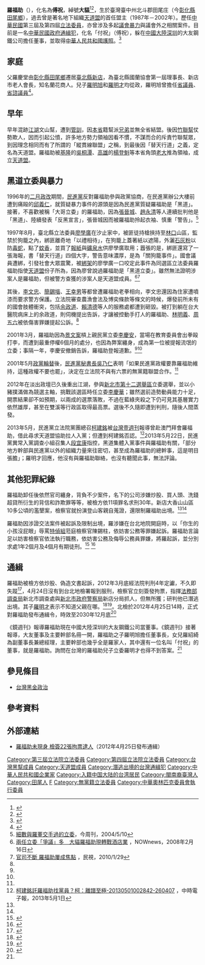 {{refimprove|time=2012-01-11T04:24:22+00:00}}
{{Infobox_officeholder
| name = 羅福助
| image name = 羅福助委員.jpg
| width = 
| Sex = 男 
|order1= {{ROC}}第3－4屆[[立法委員|立法委員]][[File:ROC_Legislative_Yuan_Seal.svg|20px]]
| term_start1= 1996年2月1日
| term_end1= 2002年1月31日
|1blankname1=立法院院長
|1namedata1=[[劉松藩|劉松藩]]→[[王金平|王金平]]
|constituency1=[[臺北縣|臺北縣]]選舉區（第3屆）→<br>[[臺北縣|臺北縣]]第二選區（第4屆）
|majority1=51878(3.67%) (第三屆)<br>35504(6.99%) (第四屆)
|order2= [[天道盟|天道盟]]盟主
| term_start2=1987年
| term_end2=2002年
| predecessor2 = 首任
| successor2 = [[鄭仁治|鄭仁治]]
| period = 
| Native place = 
| nationality         = {{JPN-EMP}}（1943年－1945年）<br> {{ROC}}（1945年至今）
| residence           = {{CHN}}[[廣東省|廣東省]][[深圳市|深圳市]]
| date of birth ={{birth date and age|1943|7|2}}<br />{{TWN-JPN}}[[臺中州|臺中州]][[北斗郡|北斗郡]][[田尾庄|田尾-{庄}-]]
| party ={{Nonp}}<br>
| place of birth = 
| educate = 
| 
| relatives = 羅慶堂
| children = 羅明旭、[[羅明才|羅明才]]（子）<br>羅紹綺、羅祥綺、羅碧華（女）
| past = 
* [[天道盟|天道盟]]首任盟主<br><span style="color: blue;">(1987年－2002年）</span>
* 福佳國際貿易公司董事長
* 立法院（第三屆）委員<br><span style="color: blue;">(1996年-1999年)</span>
* 立法院（第四屆）委員<br><span style="color: blue;">(1999年-2002年)</span>
}}
'''羅福助'''（{{bd|1943年|7月2日|catIdx=L羅}}），化名為'''傅祝'''，綽號'''大貓'''<ref>{{Cite web |url=http://dailynews.sina.com/bg/tw/twpolitics/ausdaily/20120420/02523329737.html |title=「大貓」羅福助 最討厭被叫黑道 |access-date=2016-10-10 |archive-date=2020-05-27 |archive-url=https://web.archive.org/web/20200527163514/http://dailynews.sina.com/bg/tw/twpolitics/ausdaily/20120420/02523329737.html |dead-url=no }}</ref><ref>{{Cite web |url=https://tw.mobi.yahoo.com/news/%E5%90%8D%E5%AE%B6%E8%AB%96%E5%A3%87-%E5%94%90%E6%B9%98%E9%BE%8D-%E5%A4%A7%E8%B2%93-%E9%83%BD%E8%B7%91%E4%BA%86-%E9%82%84%E8%AB%87%E4%BB%80%E9%BA%BC%E5%85%AC%E5%B9%B3%E6%AD%A3%E7%BE%A9-012318492.html |title=唐湘龍：「大貓」都跑了，還談甚麼公平正義？ |access-date=2016-10-10 |archive-date=2020-08-04 |archive-url=https://web.archive.org/web/20200804000904/https://tw.mobi.yahoo.com/news/%E5%90%8D%E5%AE%B6%E8%AB%96%E5%A3%87-%E5%94%90%E6%B9%98%E9%BE%8D-%E5%A4%A7%E8%B2%93-%E9%83%BD%E8%B7%91%E4%BA%86-%E9%82%84%E8%AB%87%E4%BB%80%E9%BA%BC%E5%85%AC%E5%B9%B3%E6%AD%A3%E7%BE%A9-012318492.html |dead-url=no }}</ref>，生於臺灣臺中州北斗郡田尾庄（今[[彰化縣|彰化縣]][[田尾鄉|田尾鄉]]），過去曾是著名地下組織[[天道盟|天道盟]]的首任盟主（1987年－2002年）。歷任[[中華民國|中華民國]]第三屆及第四屆[[立法委員|立法委員]]，亦曾涉及多起[[議會暴力|議會暴力]]與議會外之相關案件。目前是一名[[中華民國政府|中華民國政府]][[通緝犯|通緝犯]]，化名「付祝」（傅祝），躲在[[中國大陸|中國大陸]][[深圳|深圳]]的大友鋼鐵公司擔任董事，並取得[[中華人民共和國護照|中華人民共和國護照]]。<ref name="#1">{{Cite web |url=http://news.ltn.com.tw/news/politics/breakingnews/2327752 |title=鋼鐵廠台商「付祝」好眼熟 竟是逃亡6年羅福助 |access-date=2018-01-30 |archive-date=2019-08-01 |archive-url=https://web.archive.org/web/20190801151303/https://news.ltn.com.tw/news/politics/breakingnews/2327752 |dead-url=no }}</ref>

==家庭==
父羅慶堂由[[彰化縣|彰化縣]][[田尾鄉|田尾鄉]]遷居[[臺北縣|臺北縣]][[新店|新店]]，為臺北縣國蘭協會第一屆理事長、新店市老人會長，知名蘭花商人。兒子[[羅明旭|羅明旭]]和[[羅明才|羅明才]]均從政，羅明旭曾擔任[[台灣省議員|省議員]]、[[台灣省諮議員|省諮議員]]<ref>{{cite web|url=http://www.tpa.gov.tw/big5/Councilor/Councilor_view.asp?id=128&cid=2&urlID=20|title=羅明旭|work=台灣省諮議會網站 > 議員簡介 > 歷屆議員查詢|access-date=2014-04-22|archive-date=2014-05-13|archive-url=https://web.archive.org/web/20140513125842/http://www.tpa.gov.tw/big5/Councilor/Councilor_view.asp?id=128&cid=2&urlID=20|dead-url=no}}</ref>。

==早年==
早年混跡[[江湖|江湖]]文山幫，遭到[[管訓|管訓]]，因[[本省|本省]]籍幫派[[兄弟|兄弟]]並無全省結盟。後因[[竹聯幫|竹聯幫]]仗勢欺人，因而引起公憤，許多地方勢力領袖因看不慣，不謀而合的斥責竹聯幫眾，到因理念相同而有了所謂的「縱貫線聯盟」之稱，到最後因「替天行道」之義，定名為天道盟。羅福助被[[基隆|基隆]]的[[吳桐潭|吳桐潭]]、[[高雄|高雄]]的[[楊登魁|楊登魁]]等本省角頭[[老大|老大]]推為領袖，成立[[天道盟|天道盟]]。

==黑道立委與暴力==
1996年的[[二月政改|二月政改]]期間，[[民進黨|民進黨]]反對羅福助參與政黨協商，在民進黨辦公大樓前遭到痛毆的[[邱義仁|邱義仁]]，就質疑暴力事件的源頭是因為民進黨質疑羅福助是「黑道」。接著，不喜歡被稱「大哥立委」的羅福助，因為[[張晉城|張晉城]]、[[趙永清|趙永清]]等人連續批判他是「黑道」、陸續發表「反黑宣言」，張晉城因而被羅福助拎起衣袖、慎重「警告」。<ref name="today">[http://www.businesstoday.com.tw/test/content.aspx?a=W20001112044 細數與羅董交手過的立委]{{dead link|date=2018年4月 |bot=InternetArchiveBot |fix-attempted=yes }}，今周刊，2004/5/10</ref>

1997年8月，臺北縣立法委員[[廖學廣|廖學廣]]在汐止家中，被匪徒持槍挾持至[[林口區|林口]]山區，監禁於狗籠之內，綁匪離奇地「以禮相待」，在狗籠上蓋著紙以遮陽，外灑[[石灰粉|石灰粉]]以防[[毒蛇|毒蛇]]，點了[[蚊香|蚊香]]，並買了[[報紙|報紙]]與[[礦泉水|礦泉水]]供廖學廣取用；囂張的是，綁匪還寫了一張海報，書「替天行道」四個大字，警告意味濃厚，是為「關狗籠事件」。國會議員遭綁，引發社會大眾震驚，被[[綁架|綁架]]的廖學廣一口咬定此事件為同選區立法委員羅福助指使[[天道盟|天道盟]]份子所為，因為廖曾說過羅福助是「黑道立委」。雖然無法證明涉案人是羅福助，但被警方查獲的涉案人是天道盟成員。<ref name="L">[http://www.nownews.com/2008/02/16/10844-2232120.htm 兩任立委「爭議」多　大貓羅福助現轉戰酒店業] {{Wayback|url=http://www.nownews.com/2008/02/16/10844-2232120.htm |date=20120116054612 }}，NOWnews，2008年2月16日</ref><ref name="lawsuits">[http://news.ftv.com.tw/NewsContent.aspx?sno=2010129P11M1&ntype=class 官司不斷 羅福助屢成焦點] {{Wayback|url=http://news.ftv.com.tw/NewsContent.aspx?sno=2010129P11M1&ntype=class |date=20120306164515 }}，民視，2010/1/29</ref>

其後，[[李文忠|李文忠]]、[[簡錫堦|簡錫堦]]、[[王幸男|王幸男]]等都曾遭羅福助老拳相向，李文忠還因為住家遭噴漆而要求警方保護。立法院審查農漁會法及博奕條款等條文的時候，爆發前所未有的國會肢體衝突，包括[[余政道|余政道]]、[[賴清德|賴清德]]等人的服務處都遭到砸毀。被打到躺在台大醫院病床上的余政道，則伺機提出告訴，才讓被控動手打人的羅福助、[[林明義|林明義]]、[[周五六|周五六]]被依傷害罪嫌提起公訴。<ref name="today"/>

2001年3月，羅福助因為[[景文案|景文案]]槓上親民黨立委[[李慶安|李慶安]]，當場在教育委員會出拳毆打李，而遭到最重停權6個月的處分，也因為弊案纏身，成為第一位被提報流氓的立委；事隔一年，李慶安撤銷告訴，羅福助登報道歉。<ref name="L"/><ref name="lawsuits"/>

2001年5月[[政黨輪替|政黨輪替]]後，[[民進黨秘書長|民進黨秘書長]][[吳乃仁|吳乃仁]]表明「如果民進黨政權要靠羅福助維持，這種政權不要也罷」，決定在立法院不與有六票的無黨籍聯盟合作。<ref name="today"/>

2012年在淡出政壇已久後重出江湖，參與[[新北市第十二選舉區|新北市第十二選舉區]]立委選舉，並以小豬撲滿做為競選主軸，挑戰該選區時任立委[[李慶華|李慶華]]；雖然選前造勢動員能力十足，開票結果卻不如預期，以兩成的選票落敗，不過在藍綠夾殺之下仍可見其基層實力依然雄厚，甚至在雙溪等行政區取得最高票。選後不久隨即遭到判刑，隨後人間蒸發。

2013年5月，民進黨立法院黨團總召[[柯建銘|柯建銘]]被[[台灣壹週刊|台灣壹週刊]]報導曾赴澳門拜會羅福助，借此尋求天道盟協助拉人入黨；但遭到柯建銘否認。<ref name="chde">[http://www.chinatimes.com/realtimenews/ 柯建銘託羅福助找黨員？柯：離譜至極-20130501002842-260407] {{Wayback|url=http://www.chinatimes.com/realtimenews/ |date=20210417213305 }}，中時電子報，2013年5月1日</ref>2013年5月22日，民進黨異常入黨調查小組召集人[[段宜康|段宜康]]指控，黑道集體入黨事件與羅福助有關，「部分地方幹部與民進黨以外的組織力量來往密切，甚至成為羅福助的總幹事，這是明目張膽」；羅明才回應，他沒有與羅福助聯絡，也沒有聽聞此事，無法評論。

==其他犯罪紀錄==
羅福助卸任後依然官司纏身，背負不少案件，名下的公司涉嫌炒股、買人頭、洗錢超貸所衍生的背信和詐欺罪等等，被檢方依11項罪名求刑30年。新店大香山山區10多公頃的濫墾案，檢察官就扮演登山客親自蒐證，還限制羅福助出境。<ref name="L"/><ref name="lawsuits"/>

羅福助因涉證交法案件被起訴及限制出境，羅涉嫌在台北地院開庭時，以「你生的小孩沒屁眼」辱罵[[特偵組|特偵組]]蒞庭檢察官陳錫柱，依妨害公務等罪嫌起訴。羅福助言論足以妨害檢察官依法執行職務，依妨害公務及侮辱公務員罪嫌，將羅起訴，並分別求處1年2個月及4個月有期徒刑。<ref>{{cite news| language =| author =| url =http://news.chinatimes.com/politics/50206823/132012011201098.html| title =涉辱罵檢察官 羅福助遭起訴| publisher =[[中時電子報|中時電子報]]| date =2012-01-12| accessdate =2012-01-14| deadurl =yes| archiveurl =https://web.archive.org/web/20120115041751/http://news.chinatimes.com/politics/50206823/132012011201098.html| archivedate =2012-01-15}}</ref>
<ref>{{cite news | language = | author = | url =http://udn.com/NEWS/NATIONAL/NAT1/6841366.shtml | title =你生小孩沒屁眼！羅福助當庭嗆檢察官 | publisher =[[聯合新聞網|聯合新聞網]] | date =2012-01-12 | accessdate =2012-01-14 | archive-date =2012-04-23 | archive-url =https://web.archive.org/web/20120423092457/http://udn.com/NEWS/NATIONAL/NAT1/6841366.shtml | dead-url =no }}</ref>

==通緝==
羅福助被檢方依炒股、偽造文書起訴，2012年3月底經法院判刑4年定讞，不久即失蹤<ref>{{cite news| language =| author =| url =http://tw.news.yahoo.com/羅福助判刑4個月-失聯22天疑潛逃-022955768.html| title =羅福助判刑4個月　失聯22天疑潛逃| publisher =[[TVBS|TVBS]]| date =2012-04-20| accessdate =2012-04-20| deadurl =yes| archiveurl =https://web.archive.org/web/20120423100433/http://tw.news.yahoo.com/%E7%BE%85%E7%A6%8F%E5%8A%A9%E5%88%A4%E5%88%914%E5%80%8B%E6%9C%88-%E5%A4%B1%E8%81%AF22%E5%A4%A9%E7%96%91%E6%BD%9B%E9%80%83-022955768.html| archivedate =2012-04-23}}</ref>，4月24日沒有到台北地檢署報到服刑，檢察官立刻簽發拘票，指揮[[法務部調查局|法務部調查局]]新北市調查處與[[新北市政府警察局|新北市政府警察局]]新店分局抓人，但無所獲；研判他已潛逃出境。其子[[羅明才|羅明才]]表示不知道父親在哪。<ref>{{cite news| language =| author =| url =http://udn.com/NEWS/NATIONAL/NATS5/7050489.shtml| title =羅福助未現身 檢簽22張拘票逮人| publisher =[[聯合報|聯合報]]| date =2012-04-25| accessdate =2012-04-25| deadurl =yes| archiveurl =https://web.archive.org/web/20120427223737/http://udn.com/NEWS/NATIONAL/NATS5/7050489.shtml| archivedate =2012-04-27}}</ref><ref>{{cite news | language = | author =王健聖、陳志賢、管婺媛 | url =http://tw.news.yahoo.com/%E7%BE%85%E7%A6%8F%E5%8A%A9%E5%82%B3%E6%8A%B5%E6%BB%AC%E8%AD%A6%E8%AA%BF%E5%BE%9E%E6%9C%AA%E7%9B%A3%E6%8E%A7%E9%81%8E-213000777.html;_ylt=Au6mRfbR1lRO6qIE4aYxJtTDBdF_;_ylu=X3oDMTN0ZGkxdG9pBG1pdANKdW1ib3Ryb24gU29jaWV0eVNGBHBrZwM3N2Q0YWM5ZS02NjdlLTMzYzEtYTZhZC1mYWJiMGE5YjkyYTYEcG9zAzEEc2VjA2p1bWJvdHJvbgR2ZXIDMjE5YzgzMzgtOGI1Mi0xMWUxLTk1ZWItZTkxOWQ4OWY4ZWNj;_ylg=X3oDMTF2dXQ3dXNrBGludGwDdHcEbGFuZwN6aC1oYW50LXR3BHBzdGFpZAMEcHN0Y2F0A.ekvuacgwRwdANzZWN0aW9ucwR0ZXN0Aw--;_ylv=3 | title =羅福助傳抵滬 警調從未監控過 | publisher =[[中時電子報|中時電子報]] | date =2012-04-21 | accessdate =2012-04-21 | archive-date =2016-10-11 | archive-url =https://web.archive.org/web/20161011223636/https://tw.news.yahoo.com/%E7%BE%85%E7%A6%8F%E5%8A%A9%E5%82%B3%E6%8A%B5%E6%BB%AC%E8%AD%A6%E8%AA%BF%E5%BE%9E%E6%9C%AA%E7%9B%A3%E6%8E%A7%E9%81%8E-213000777.html;_ylt=Au6mRfbR1lRO6qIE4aYxJtTDBdF_;_ylu=X3oDMTN0ZGkxdG9pBG1pdANKdW1ib3Ryb24gU29jaWV0eVNGBHBrZwM3N2Q0YWM5ZS02NjdlLTMzYzEtYTZhZC1mYWJiMGE5YjkyYTYEcG9zAzEEc2VjA2p1bWJvdHJvbgR2ZXIDMjE5YzgzMzgtOGI1Mi0xMWUxLTk1ZWItZTkxOWQ4OWY4ZWNj;_ylg=X3oDMTF2dXQ3dXNrBGludGwDdHcEbGFuZwN6aC1oYW50LXR3BHBzdGFpZAMEcHN0Y2F0A.ekvuacgwRwdANzZWN0aW9ucwR0ZXN0Aw--;_ylv=3 | dead-url =no }}</ref>。北檢於2012年4月25日14時，正式對羅福助發布通緝令，時效至2030年12月底<ref>{{cite news  | language =  | author =  | url =http://www.appledaily.com.tw/realtimenews/article/politics/20120425/120004  | title =通緝羅福助　時效到2030年12月  | publisher =[[蘋果日報_(台灣)|蘋果日報]]  | date =2012-04-25  | accessdate =2012-04-25  | archive-date =2016-10-11  | archive-url =https://web.archive.org/web/20161011055028/http://www.appledaily.com.tw/realtimenews/article/politics/20120425/120004  | dead-url =no  }}</ref>

《鏡週刊》報導羅福助現在中國大陸深圳的大友鋼鐵公司當董事。《鏡週刊》接著報導，大友董事及主要幹部名冊一開，羅福助之子羅明旭擔任董事長，女兒羅紹綺為副董事長兼總經理，主要幹部也幾乎全是羅家人，其中還有一位名叫「付祝」的董事，就是羅福助。詢問在台灣的羅福助兒子立委羅明才也得不到答案。<ref name="#1"/>

==參見條目==
* [[台灣黑金政治|台灣黑金政治]]

==參考資料==
{{reflist|2}}

==外部連結==
*[http://www.haixiainfo.com.tw/t3-183790.html 羅福助未現身 檢簽22張拘票逮人]{{dead link|date=2018年4月 |bot=InternetArchiveBot |fix-attempted=yes }}（2012年4月25日發布通緝）

{{start box}}
{{s-before|－}}
{{s-title|[[天道盟|天道盟]]盟主|首任：1987年─2002年}}
{{s-after|[[鄭仁治|鄭仁治]]}}
{{end box}}

{{DEFAULTSORT:L}}
[[Category:第三屆立法院立法委員|Category:第三屆立法院立法委員]]
[[Category:第四屆立法院立法委員|Category:第四屆立法院立法委員]]
[[Category:台灣黑幫成員|Category:台灣黑幫成員]]
[[Category:天道盟成員|Category:天道盟成員]]
[[Category:潛逃出境的台灣通緝犯|Category:潛逃出境的台灣通緝犯]]
[[Category:中華人民共和國企業家|Category:中華人民共和國企業家]]
[[Category:入籍中国大陆的台湾居民|Category:入籍中国大陆的台湾居民]]
[[Category:閩南裔臺灣人|Category:閩南裔臺灣人]]
[[Category:田尾人|Category:田尾人]]
[[Category:罗姓|F]]
[[Category:無黨籍立法委員|Category:無黨籍立法委員]]
[[Category:中華奧林匹克委員會執行委員|Category:中華奧林匹克委員會執行委員]]